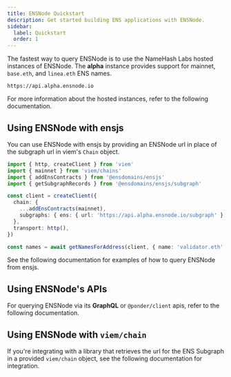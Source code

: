 ```yaml
---
title: ENSNode Quickstart
description: Get started building ENS applications with ENSNode.
sidebar:
  label: Quickstart
  order: 1
---
```



The fastest way to query ENSNode is to use the NameHash Labs hosted instances of ENSNode. The **alpha** instance provides support for mainnet, `base.eth`, and `linea.eth` ENS names.

```
https://api.alpha.ensnode.io
```

For more information about the hosted instances, refer to the following documentation.

<LinkCard title="Hosted ENSNode Instances" href="/ensnode/usage/hosted-ensnode-instances/" />

## Using ENSNode with ensjs

You can use ENSNode with ensjs by providing an ENSNode url in place of the subgraph url in viem's `Chain` object.

```ts
import { http, createClient } from 'viem'
import { mainnet } from 'viem/chains'
import { addEnsContracts } from '@ensdomains/ensjs'
import { getSubgraphRecords } from '@ensdomains/ensjs/subgraph'

const client = createClient({
  chain: {
    ...addEnsContracts(mainnet),
    subgraphs: { ens: { url: 'https://api.alpha.ensnode.io/subgraph' } },
  },
  transport: http(),
})

const names = await getNamesForAddress(client, { name: 'validator.eth' })
```

See the following documentation for examples of how to query ENSNode from ensjs.

<LinkCard title="Using ENSNode with ensjs" href="/ensnode/usage/with-ensjs/" />

## Using ENSNode's APIs

For querying ENSNode via its **GraphQL** or `@ponder/client` apis, refer to the following documentation.

<LinkCard title="Using ENSNode's API" href="/ensnode/usage/api/" />

## Using ENSNode with `viem/chain`

If you're integrating with a library that retrieves the url for the ENS Subgraph in a provided `viem/chain` object, see the following documentation for integration.

<LinkCard title="Using ENSNode with viem/chain" href="/ensnode/usage/with-viem/" />
